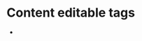 
<Meta title="Concepts/Developer/Accessibility/ContentEditableTags/List of content editable tags" />

# Content editable tags

- <FullscreenLink content="Content editable tags" parent={parentPath} story="content-editable-tags" />
